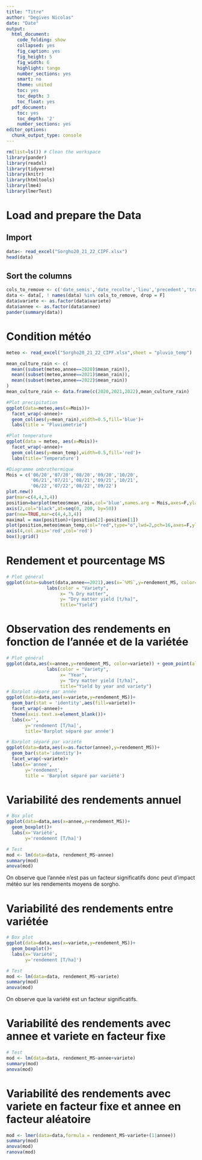 ```yaml
---
title: "Titre"
author: "Degives Nicolas"
date: "Date"
output:
  html_document:
    code_folding: show
    collapsed: yes
    fig_caption: yes
    fig_height: 5
    fig_width: 6
    highlight: tango
    number_sections: yes
    smart: no
    theme: united
    toc: yes
    toc_depth: 3
    toc_float: yes
  pdf_document:
    toc: yes
    toc_depth: '2'
    number_sections: yes
editor_options:
  chunk_output_type: console
---
```

  
```r
rm(list=ls()) # Clean the workspace
library(pander)
library(readxl)
library(tidyverse)
library(knitr)
library(htmltools)
library(lme4)
library(lmerTest)
```

# Load and prepare the Data

## Import 

```r
data<- read_excel("Sorgho20_21_22_CIPF.xlsx")
head(data)
```

## Sort the columns

```r
cols_to_remove <- c('date_semis','date_recolte','lieu','precedent','traitement_semences','densite_semis','type_sorgho')
data <- data[, ! names(data) %in% cols_to_remove, drop = F]
data$variete <- as.factor(data$variete)
data$annee <- as.factor(data$annee)
pander(summary(data))
```

# Condition météo

```r
meteo <- read_excel("Sorgho20_21_22_CIPF.xlsx",sheet = "pluvio_temp")

mean_culture_rain <- c(
  mean((subset(meteo,annee==2020)$mean_rain)),
  mean((subset(meteo,annee==2021)$mean_rain)),
  mean((subset(meteo,annee==2022)$mean_rain))
)
mean_culture_rain <- data.frame(c(2020,2021,2022),mean_culture_rain)

#Plot precipitation
ggplot(data=meteo,aes(x=Mois))+
  facet_wrap(~annee)+
  geom_col(aes(y=mean_rain),width=0.5,fill='blue')+
  labs(title = "Pluviometrie")

#Plot temperature
ggplot(data = meteo, aes(x=Mois))+
  facet_wrap(~annee)+
  geom_col(aes(y=mean_temp),width=0.5,fill='red')+
  labs(title='Temperature')

#Diagramme ombrothermique
Mois = c('06/20','07/20','08/20','09/20','10/20',
         '06/21','07/21','08/21','09/21','10/21',
         '06/22','07/22','08/22','09/22')
plot.new()
par(mar=c(4,4,3,4))
position=barplot(meteo$mean_rain,col='blue',names.arg = Mois,axes=F,ylab="",xlab="",main="Precipitation et température",ylim=c(0,200))
axis(2,col="black",at=seq(0, 200, by=50))
par(new=TRUE,mar=c(4,4,3,4))
maximal = max(position)+(position[2]-position[1])
plot(position,meteo$mean_temp,col="red",type="o",lwd=2,pch=16,axes=F,ylab="",xlab="",ylim=c(0,25))
axis(4,col.axis='red',col='red')
box();grid()

```

# Rendement et pourcentage MS

```r
# Plot général
ggplot(data=subset(data,annee==2021),aes(x=`%MS`,y=rendement_MS, color=variete)) + geom_point(alpha = 1, size=3) + 
               labs(color = "Variety", 
                    x= "% Dry matter",
                    y= "Dry matter yield [t/ha]",
                    title="Yield")
```

# Observation des rendements en fonction de l'année et de la variétée

```r
# Plot général
ggplot(data,aes(x=annee,y=rendement_MS, color=variete)) + geom_point(alpha = 0.8, size=3) + 
               labs(color = "Variety", 
                    x= "Year",
                    y= "Dry matter yield [t/ha]",
                    title="Yield by year and variety")
# Barplot séparé par année
ggplot(data=data,aes(x=variete,y=rendement_MS))+
  geom_bar(stat = 'identity',aes(fill=variete))+
  facet_wrap(~annee)+
  theme(axis.text.x=element_blank())+
  labs(x='',
       y='rendement [T/ha]',
       title='Barplot séparé par année')

# Barplot séparé par variété
ggplot(data=data,aes(x=as.factor(annee),y=rendement_MS))+
  geom_bar(stat='identity')+ 
  facet_wrap(~variete)+
  labs(x='annee',
       y='rendement',
       title = 'Barplot séparé par variété')
```

# Variabilité des rendements annuel

```r
# Box plot
ggplot(data=data,aes(x=annee,y=rendement_MS))+
  geom_boxplot()+
  labs(x='Variété',
       y='rendement [T/ha]')

# Test
mod <- lm(data=data, rendement_MS~annee)
summary(mod)
anova(mod)
```

On observe que l'année n'est pas un facteur significatifs donc peut d'impact météo sur les rendements moyens de sorgho.

# Variabilité des rendements entre variétée

```r
# Box plot
ggplot(data=data,aes(x=variete,y=rendement_MS))+
  geom_boxplot()+
  labs(x='Variété',
       y='rendement [T/ha]')

# Test
mod <- lm(data=data, rendement_MS~variete)
summary(mod)
anova(mod)
```

On observe que la variété est un facteur significatifs.

# Variabilité des rendements avec annee et variete en facteur fixe

```r
# Test
mod <- lm(data=data, rendement_MS~annee+variete)
summary(mod)
anova(mod)
```


# Variabilité des rendements avec variete en facteur fixe et annee en facteur aléatoire

```r
mod <- lmer(data=data,formula = rendement_MS~variete+(1|annee))
summary(mod)
anova(mod)
ranova(mod)
```



```r

```